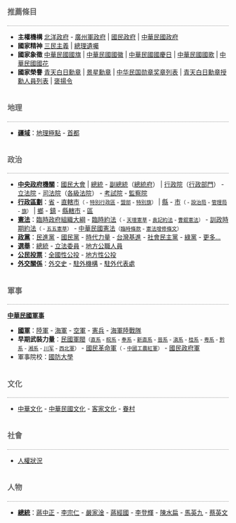 <!--<br clear=all>-->
<div style="border-bottom: 1px dotted #888888; font-weight: bold; padding: 0.5em 0 0.17em 0em; font-size: 120%; font-weight: bold; color: #666; background-color: transparent;">推薦條目</div>
*'''主權機構''' [[北洋政府|北洋政府]] - [[廣州軍政府|廣州軍政府]] | [[國民政府|國民政府]] | [[中華民國政府|中華民國政府]]
*'''國家精神''' [[三民主義|三民主義]] | [[總理遺囑|總理遺囑]]
*'''國家象徵''' [[中華民國國旗|中華民國國旗]] | [[中華民國國徽|中華民國國徽]] | [[中華民國國慶日|中華民國國慶日]] | [[中華民國國歌|中華民國國歌]] | [[中華民國國花|中華民國國花]]
*'''國家榮譽''' [[青天白日勳章|青天白日勳章]] | [[景星勳章|景星勳章]] | [[中华民国勋章奖章列表|中华民国勋章奖章列表]] | [[青天白日勳章授勳人員列表|青天白日勳章授勳人員列表]] | [[褒揚令|褒揚令]]

<div style="border-bottom: 1px dotted #888888; font-weight: bold; padding: 0.5em 0 0.17em 0em; font-size: 120%; font-weight: bold; color: #666; background-color: transparent;">地理</div>
* '''[[中華民國疆域|疆域]]'''：[[中華民國地理極點|地理極點]] - [[中華民國首都|首都]]
<div style="border-bottom: 1px dotted #888888; font-weight: bold; padding: 0.5em 0 0.17em 0em; font-size: 120%; font-weight: bold; color: #666; background-color: transparent;">政治</div>
* '''[[中華民國政府|中央政府機關]]'''：[[中華民國國民大會|國民大會]] | [[中華民國總統|總統]] - [[中華民國副總統|副總統]]（[[中華民國總統府|總統府]]） | [[行政院|行政院]]（[[中華民國中央行政機關|行政部門]]） - [[立法院|立法院]] - [[司法院|司法院]]（[[中華民國法院列表|各級法院]]） - [[考試院|考試院]] - [[監察院|監察院]]
* '''[[中華民國行政區劃|行政區劃]]'''：[[省_(中華民國)|省]] - [[直轄市_(中華民國)|直轄市]]<small>（ - [[特別行政區_(中華民國)|特別行政區]] - [[盟|盟部]] - [[特別旗|特別旗]]）</small> | [[縣_(中華民國)|縣]] - [[市_(中華民國)|市]]<small>（ - [[設治局|設治局]] - [[管理局|管理局]] - [[旗_(行政区划)|旗]]）</small> | [[鄉_(中華民國)|鄉]] - [[鎮_(中華民國)|鎮]] - [[縣轄市|縣轄市]] - [[區_(中華民國)|區]]
* '''[[中国宪法|憲法]]'''：[[中華民國臨時政府組織大綱|臨時政府組織大綱]] - [[中華民國臨時約法|臨時約法]]<small>（ - [[天壇憲草|天壇憲草]] - [[中华民国约法|袁記約法]] - [[1923年中华民国宪法|曹錕憲法]]）</small> - [[中華民國訓政時期約法|訓政時期約法]]<small>（ - [[五五憲草|五五憲草]]）</small> - [[中華民國憲法|中華民國憲法]]<small>（[[動員戡亂時期臨時條款|臨時條款]] - [[中華民國憲法增修條文|憲法增修條文]]）</small>
* '''[[中華民國政黨|政黨]]'''：[[民主進步黨|民進黨]] - [[中國國民黨|國民黨]] - [[時代力量|時代力量]] - [[台灣基進|台灣基進]] - [[社會民主黨_(台灣)|社會民主黨]] - [[綠黨_(臺灣)|綠黨]] - [[中華民國政黨列表|更多...]]
* '''[[臺灣選舉|選舉]]'''：[[中華民國總統選舉列表|總統]] - [[中華民國立法委員選舉列表|立法委員]] - [[中華民國地方公職人員選舉列表|地方公職人員]]
* '''[[公民投票法|公民投票]]'''：[[中華民國全國性公民投票|全國性公投]] - [[中華民國地方性公民投票|地方性公投]]
* '''[[中華民國外交|外交關係]]'''：[[中華民國外交史|外交史]] - [[中華民國駐外機構|駐外機構]] - [[臺北經濟文化代表處|駐外代表處]]

<div style="border-bottom: 1px dotted #888888; font-weight: bold; padding: 0.5em 0 0.17em 0em; font-size: 120%; font-weight: bold; color: #666; background-color: transparent;">軍事</div>
'''[[中華民國軍事|中華民國軍事]]'''
* '''[[中華民國國軍|國軍]]'''：[[中華民國陸軍|陸軍]] - [[中華民國海軍|海軍]] - [[中華民國空軍|空軍]] - [[中華民國憲兵|憲兵]] - [[中華民國海軍陸戰隊|海軍陸戰隊]]
* '''早期武裝力量'''：[[民國軍閥|民國軍閥]]<small>（[[直系军阀|直系]] - [[皖系军阀|皖系]] - [[奉系軍閥|奉系]] - [[新直系|新直系]] - [[晉系軍閥|晉系]] - [[滇系軍閥|滇系]] - [[桂系|桂系]] - [[粤系|粤系]] - [[黔系|黔系]] - [[湘系|湘系]] - [[川军|川军]] - [[西北軍|西北軍]]）</small> - [[國民革命軍|國民革命軍]]<small>（ - [[中國工農紅軍|中國工農紅軍]]）</small> - [[國民政府軍|國民政府軍]]
*軍事院校：[[國防大學_(中華民國)|國防大學]] 

<div style="border-bottom: 1px dotted #888888; font-weight: bold; padding: 0.5em 0 0.17em 0em; font-size: 120%; font-weight: bold; color: #666; background-color: transparent;">文化</div>
*[[中華文化|中華文化]] - [[中華民國文化|中華民國文化]] - [[客家文化|客家文化]] - [[眷村|眷村]] 

<div style="border-bottom: 1px dotted #888888; font-weight: bold; padding: 0.5em 0 0.17em 0em; font-size: 120%; font-weight: bold; color: #666; background-color: transparent;">社會</div>
*[[中華民國人權|人權狀況]]

<div style="border-bottom: 1px dotted #888888; font-weight: bold; padding: 0.5em 0 0.17em 0em; font-size: 120%; font-weight: bold; color: #666; background-color: transparent;">人物</div>
*'''[[中華民國總統|總統]]'''：[[蔣中正|蔣中正]] - [[李宗仁|李宗仁]] - [[嚴家淦|嚴家淦]] - [[蔣經國|蔣經國]] - [[李登輝|李登輝]] - [[陳水扁|陳水扁]] - [[馬英九|馬英九]] - [[蔡英文|蔡英文]]